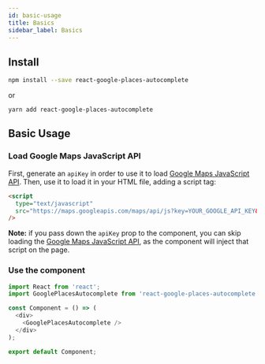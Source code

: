 ```yaml
---
id: basic-usage
title: Basics
sidebar_label: Basics
---
```


## Install

```bash
npm install --save react-google-places-autocomplete
```
or
```
yarn add react-google-places-autocomplete
```

## Basic Usage

### Load Google Maps JavaScript API

First, generate an `apiKey` in order to use it to load [Google Maps JavaScript API](https://developers.google.com/maps/documentation/javascript/). Then, use it to load it in your HTML file, adding a script tag:

```html
<script
  type="text/javascript"
  src="https://maps.googleapis.com/maps/api/js?key=YOUR_GOOGLE_API_KEY&libraries=places"
/>
```

**Note:** if you pass down the `apiKey` prop to the component, you can skip loading the [Google Maps JavaScript API](https://developers.google.com/maps/documentation/javascript/), as the component will inject that script on the page.

### Use the component

```js
import React from 'react';
import GooglePlacesAutocomplete from 'react-google-places-autocomplete';

const Component = () => (
  <div>
    <GooglePlacesAutocomplete />
  </div>
);

export default Component;
```


